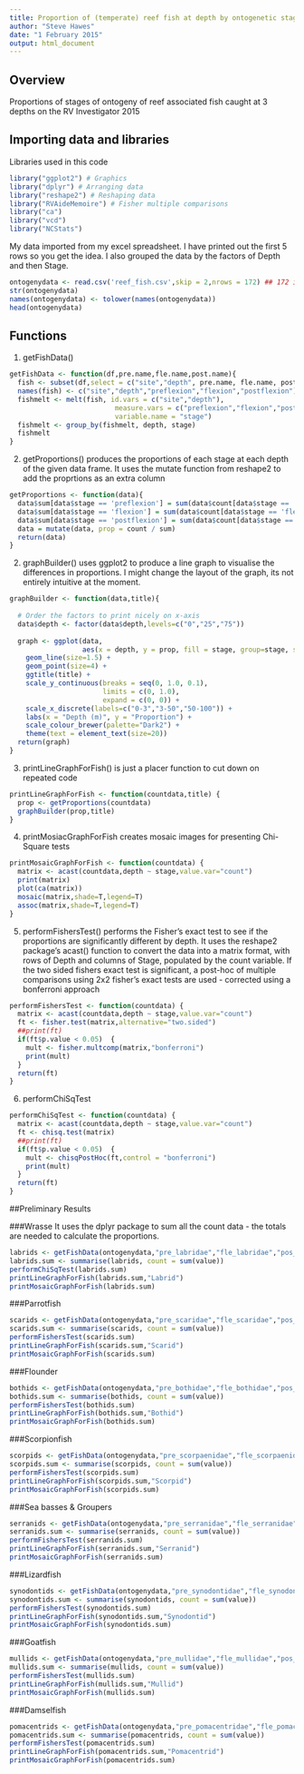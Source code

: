 ```yaml
---
title: Proportion of (temperate) reef fish at depth by ontogenetic stage at three different depths ~(surface, mixed layer, below mixed layer) in the top 100m
author: "Steve Hawes"
date: "1 February 2015"
output: html_document
---
```


## Overview 

Proportions of stages of ontogeny of reef associated fish caught at 3 depths on the RV Investigator 2015

## Importing data and libraries

Libraries used in this code
```r
library("ggplot2") # Graphics 
library("dplyr") # Arranging data
library("reshape2") # Reshaping data
library("RVAideMemoire") # Fisher multiple comparisons
library("ca")
library("vcd")
library("NCStats")
```

My data imported from my excel spreadsheet. I have printed out the first 5 rows so you get the idea. I also grouped the data by the factors of Depth and then Stage.
```r
ontogenydata <- read.csv('reef_fish.csv',skip = 2,nrows = 172) ## 172 is the first 16 sites
str(ontogenydata)
names(ontogenydata) <- tolower(names(ontogenydata))
head(ontogenydata)
```

## Functions

1. getFishData()
```r
getFishData <- function(df,pre.name,fle.name,post.name){
  fish <- subset(df,select = c("site","depth", pre.name, fle.name, post.name))
  names(fish) <- c("site","depth","preflexion","flexion","postflexion")
  fishmelt <- melt(fish, id.vars = c("site","depth"),
                          measure.vars = c("preflexion","flexion","postflexion"),
                          variable.name = "stage")
  fishmelt <- group_by(fishmelt, depth, stage)
  fishmelt
}
```

2. getProportions() produces the proportions of each stage at each depth of the given data frame. It uses the mutate function from reshape2 to add the proprtions as an extra column
```r
getProportions <- function(data){
  data$sum[data$stage == 'preflexion'] = sum(data$count[data$stage == 'preflexion'])
  data$sum[data$stage == 'flexion'] = sum(data$count[data$stage == 'flexion'])
  data$sum[data$stage == 'postflexion'] = sum(data$count[data$stage == 'postflexion'])
  data = mutate(data, prop = count / sum)
  return(data)
}
```

2. graphBuilder() uses ggplot2 to produce a line graph to visualise the differences in proportions. I might change the layout of the graph, its not entirely intuitive at the moment.
```r
graphBuilder <- function(data,title){
  
  # Order the factors to print nicely on x-axis
  data$depth <- factor(data$depth,levels=c("0","25","75"))
  
  graph <- ggplot(data, 
                  aes(x = depth, y = prop, fill = stage, group=stage, shape=stage, colour=stage, ymax=1.0, ymin=0)) +
    geom_line(size=1.5) +
    geom_point(size=4) +
    ggtitle(title) +
    scale_y_continuous(breaks = seq(0, 1.0, 0.1), 
                       limits = c(0, 1.0), 
                       expand = c(0, 0)) +
    scale_x_discrete(labels=c("0-3","3-50","50-100")) +
    labs(x = "Depth (m)", y = "Proportion") +
    scale_colour_brewer(palette="Dark2") +
    theme(text = element_text(size=20))
  return(graph)
}
```

3. printLineGraphForFish() is just a placer function to cut down on repeated code
```r
printLineGraphForFish <- function(countdata,title) {
  prop <- getProportions(countdata)
  graphBuilder(prop,title)
}
```

4. printMosiacGraphForFish creates mosaic images for presenting Chi-Square tests
```r
printMosaicGraphForFish <- function(countdata) {
  matrix <- acast(countdata,depth ~ stage,value.var="count")
  print(matrix)
  plot(ca(matrix))
  mosaic(matrix,shade=T,legend=T)
  assoc(matrix,shade=T,legend=T)
}
```

5. performFishersTest() performs the Fisher's exact test to see if the proportions are significantly different by depth. It uses the reshape2 package's acast() function to convert the data into a matrix format, with rows of Depth and columns of Stage, populated by the count variable. If the two sided fishers exact test is significant, a post-hoc of multiple comparisons using 2x2 fisher's exact tests are used - corrected using a bonferroni approach
```r
performFishersTest <- function(countdata) {
  matrix <- acast(countdata,depth ~ stage,value.var="count")
  ft <- fisher.test(matrix,alternative="two.sided")
  ##print(ft)
  if(ft$p.value < 0.05)  {
    mult <- fisher.multcomp(matrix,"bonferroni")
    print(mult)
  }
  return(ft)
}
```

6. performChiSqTest
```r
performChiSqTest <- function(countdata) {
  matrix <- acast(countdata,depth ~ stage,value.var="count")
  ft <- chisq.test(matrix)
  ##print(ft)
  if(ft$p.value < 0.05)  {
    mult <- chisqPostHoc(ft,control = "bonferroni")
    print(mult)
  }
  return(ft)
}
```

##Preliminary Results

###Wrasse
It uses the dplyr package to sum all the count data - the totals are needed to calculate the proportions. 
```r
labrids <- getFishData(ontogenydata,"pre_labridae","fle_labridae","pos_labridae")
labrids.sum <- summarise(labrids, count = sum(value))
performChiSqTest(labrids.sum)
printLineGraphForFish(labrids.sum,"Labrid")
printMosaicGraphForFish(labrids.sum)
```

###Parrotfish
```r
scarids <- getFishData(ontogenydata,"pre_scaridae","fle_scaridae","pos_scaridae")
scarids.sum <- summarise(scarids, count = sum(value))
performFishersTest(scarids.sum)
printLineGraphForFish(scarids.sum,"Scarid")
printMosaicGraphForFish(scarids.sum)
```

###Flounder
```r
bothids <- getFishData(ontogenydata,"pre_bothidae","fle_bothidae","pos_bothidae")
bothids.sum <- summarise(bothids, count = sum(value))
performFishersTest(bothids.sum)
printLineGraphForFish(bothids.sum,"Bothid")
printMosaicGraphForFish(bothids.sum)
```

###Scorpionfish
```r
scorpids <- getFishData(ontogenydata,"pre_scorpaenidae","fle_scorpaenidae","pos_scorpaenidae")
scorpids.sum <- summarise(scorpids, count = sum(value))
performFishersTest(scorpids.sum)
printLineGraphForFish(scorpids.sum,"Scorpid")
printMosaicGraphForFish(scorpids.sum)
```

###Sea basses & Groupers
```r
serranids <- getFishData(ontogenydata,"pre_serranidae","fle_serranidae","pos_serranidae")
serranids.sum <- summarise(serranids, count = sum(value))
performFishersTest(serranids.sum)
printLineGraphForFish(serranids.sum,"Serranid")
printMosaicGraphForFish(serranids.sum)
```

###Lizardfish
```r
synodontids <- getFishData(ontogenydata,"pre_synodontidae","fle_synodontidae","pos_synodontidae")
synodontids.sum <- summarise(synodontids, count = sum(value))
performFishersTest(synodontids.sum)
printLineGraphForFish(synodontids.sum,"Synodontid")
printMosaicGraphForFish(synodontids.sum)
```

###Goatfish
```r
mullids <- getFishData(ontogenydata,"pre_mullidae","fle_mullidae","pos_mullidae")
mullids.sum <- summarise(mullids, count = sum(value))
performFishersTest(mullids.sum)
printLineGraphForFish(mullids.sum,"Mullid")
printMosaicGraphForFish(mullids.sum)
```

###Damselfish
```r
pomacentrids <- getFishData(ontogenydata,"pre_pomacentridae","fle_pomacentridae","pos_pomacentridae")
pomacentrids.sum <- summarise(pomacentrids, count = sum(value))
performFishersTest(pomacentrids.sum)
printLineGraphForFish(pomacentrids.sum,"Pomacentrid")
printMosaicGraphForFish(pomacentrids.sum)
```

